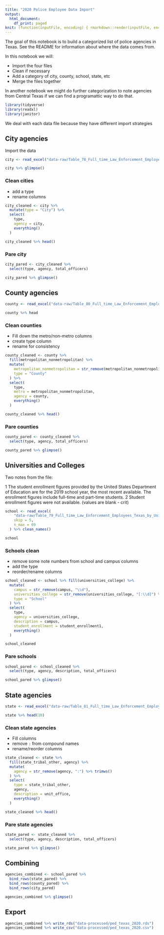 ```yaml
---
title: "2020 Police Employee Data Import"
output:
  html_document:
    df_print: paged
knit: (function(inputFile, encoding) { rmarkdown::render(inputFile, encoding = encoding, output_dir = "docs") })
---
```


The goal of this notebook is to build a categorized list of police agencies in Texas. See the README for information about where the data comes from.

In this notebook we will:

- Import the four files
- Clean if necessary
- Add a category of city, county, school, state, etc
- Merge the files together

In another notebook we might do further categorization to note agencies from Central Texas if we can find a programattic way to do that.

```r
library(tidyverse)
library(readxl)
library(janitor)
```

We deal with each data file because they have different import strategies

## City agencies

Import the data

```r
city <- read_excel("data-raw/Table_78_Full_time_Law_Enforcement_Employees_Texas_by_Cities_2020.xlsx", skip = 5) %>% clean_names()

city %>% glimpse()
```

### Clean cities

- add a type
- rename columns

```r
city_cleaned <- city %>% 
  mutate(type = "City") %>% 
  select(
    type,
    agency = city,
    everything()
  )

city_cleaned %>% head()
```

### Pare city

```r
city_pared <- city_cleaned %>% 
  select(type, agency, total_officers)

city_pared %>% glimpse()
```


## County agencies

```r
county <- read_excel("data-raw/Table_80_Full_time_Law_Enforcement_Employees_Texas_by_Metropolitan_and_Nonmetropolitan_Counties_2020.xlsx", skip = 5) %>% clean_names()

county %>% head
```

### Clean counties

- Fill down the metro/non-metro columns
- create type column
- rename for consistency

```r
county_cleaned <- county %>%
  fill(metropolitan_nonmetropolitan) %>%
  mutate(
    metropolitan_nonmetropolitan = str_remove(metropolitan_nonmetropolitan, " Counties"),
    type = "County"
  ) %>% 
  select(
    type,
    metro = metropolitan_nonmetropolitan,
    agency = county,
    everything()
  )

county_cleaned %>% head()
```

### Pare counties

```r
county_pared <- county_cleaned %>% 
  select(type, agency, total_officers)

county_pared %>% glimpse()
```


## Universities and Colleges

Two notes from the file:

1 The student enrollment figures provided by the United States Department of Education are for the 2019 school year, the most recent available. The enrollment figures include full-time and part-time students.
2 Student enrollment figures were not available. (values are blank - crit)

```r
school <- read_excel(
    "data-raw/Table_79_Full_time_Law_Enforcement_Employees_Texas_by_University_and_College_2020.xlsx",
    skip = 5,
    n_max = 69
  ) %>% clean_names()

school
```

### Schools clean

- remove some note numbers from school and campus columns
- add the type
- reorder/rename columns

```r
school_cleaned <- school %>% fill(universities_college) %>% 
  mutate(
    campus = str_remove(campus, "\\d"),
    universities_college = str_remove(universities_college, "[:\\d]") %>% trimws(),
    type = "School"
  ) %>% 
  select(
    type,
    agency = universities_college,
    description = campus,
    student_enrollment = student_enrollment1,
    everything()
  )

school_cleaned
```

### Pare schools

```r
school_pared <- school_cleaned %>% 
  select(type, agency, description, total_officers)

school_pared %>% glimpse()
```


## State agencies

```r
state <- read_excel("data-raw/Table_81_Full_time_Law_Enforcement_Employees_Texas_by_State_Tribal_and_Other_Agencies_2020.xlsx", skip = 4) %>% clean_names()

state %>% head(10)
```

### Clean state agencies

- Fill columns
- remove `:` from compound names
- rename/reorder columns


```r
state_cleaned <- state %>% 
  fill(state_tribal_other, agency) %>% 
  mutate(
    agency = str_remove(agency, ":") %>% trimws()
  ) %>% 
  select(
    type = state_tribal_other,
    agency,
    description = unit_office,
    everything()
  )

state_cleaned %>% head()
```

### Pare state agencies

```r
state_pared <- state_cleaned %>% 
  select(type, agency, description, total_officers)

state_pared %>% glimpse()
```

## Combining

```r
agencies_combined <- school_pared %>% 
  bind_rows(state_pared) %>% 
  bind_rows(county_pared) %>% 
  bind_rows(city_pared)

agencies_combined %>% glimpse()
```

## Export

```r
agencies_combined %>% write_rds("data-processed/ped_texas_2020.rds")
agencies_combined %>% write_csv("data-processed/ped_texas_2020.csv")
```

